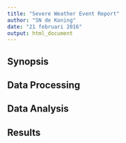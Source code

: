 ```yaml
---
title: "Severe Weather Event Report"
author: "SN de Koning"
date: "21 februari 2016"
output: html_document
---
```


## Synopsis

## Data Processing

## Data Analysis

## Results